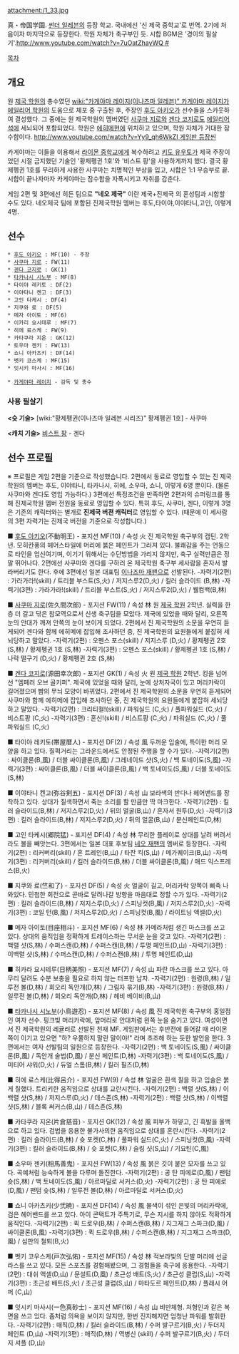 attachment:/1_33.jpg

真・帝国学園. [[썬더 일레븐]]의 등장 학교. 국내에선 '신 제국 중학교'로 번역. 2기에 처음이자 마지막으로 등장한다. 학원 자체가 축구부인 듯. 시합 BGM은 '경이의 필살기'.[[http://www.youtube.com/watch?v=7uOatZhayWQ #]]

[[목차]]

== 개요 ==

원 [[제국 학원]]의 총수였던 [[wiki:"카게야마 레이지(이나즈마 일레븐)" 카게야마 레이지]]가 [[에일리어 학원]]의 도움으로 체포 중 구출된 후, 주장인 [[후도 아키오]]가 선수들을 스카웃하여 결성했다. 그 중에는 원 제국학원의 멤버였던 [[사쿠마 지로]]와 [[겐다 코지로]]도 [[에일리어 석]]에 세뇌되어 포함되었다. 학원은 [[에히메]]현에 위치하고 있으며, 학원 자체가 거대한 잠수함이다. [[http://www.youtube.com/watch?v=Yy9_qh6WkZI 게임판 등장씬]]

카게야마는 이들을 이용해서 [[라이몬 중학교]]에게 복수하려고 [[키도 유우토]]가 제국 주장이었던 시절 금지했던 기술인 '황제펭귄 1호'와 '비스트 팡'을 사용하게까지 했다. 결국 황제펭귄 1호를 무리하게 사용한 사쿠마는 치명적인 부상을 입고, 시합은 1:1 무승부로 끝. 시합이 끝나자마자 카게야마는 잠수함을 자폭시키고 자취를 감춘다.

게임 2편 및 3편에선 히든 팀으로 '''"네오 제국"''' 이란 제국+진제국 의 혼성팀과 시합할 수도 있다. 네오제국 팀에 포함된 진제국학원 멤버는 후도,타이야,이야타니,고인, 이렇게 4명.

== 선수 ==
 * [[후도 아키오]] : MF(10) - 주장
 * [[사쿠마 지로]] : FW(11)
 * [[겐다 코지로]] : GK(1)
 * [[타카나시 시노부]] : MF(8)
 * 타이야 레키토 : DF(2)
 * 이야타니 켄고 : DF(3)
 * 고인 타케시 : DF(4)
 * 지쿠와 료 : DF(5)
 * 메자 아이토 : MF(6)
 * 이카리 요시테루 : MF(7)
 * 히에 료스케 : FW(9)
 * 카타쿠라 지온 : GK(12)
 * 토우마 젠키 : FW(13)
 * 쇼니 아카츠키 : DF(14)
 * 벳키 코스케 : MF(15)
 * 잇시키 마사시 : MF(16)

 * [[카게야마 레이지]] - 감독 및 총수

=== 사용 필살기 ===
'''<슛 기술>'''
[wiki:"황제펭귄(이나즈마 일레븐 시리즈)" 황제펭귄 1호] - 사쿠마

'''<캐치 기술>'''
[[비스트 팡]] - 겐다

== 선수 프로필 ==
※ 프로필은 게임 2편을 기준으로 작성했습니다. 2편에서 동료로 영입할 수 있는 진 제국학원의 멤버는 후도, 이야타니, 타카나시, 히에, 소우마, 쇼니, 이렇게 6명 뿐이다. (물론 사쿠마와 겐다도 영입 가능하다.) 3편에선 특정조건을 만족하면 2편과의 슈퍼링크를 통해 진제국학원 멤버 전원을 동료로 영입할 수 있다. 특히 후도, 사쿠마, 겐다, 이렇게 3명은 기존의 캐릭터와는 별개로 '''진제국 버젼 캐릭터'''로 영입할 수 있다. (때문에 이 세사람의 3편 자력기는 진제국 버전을 기준으로 작성합니다.)

■ [[후도 아키오]](不動明王) - 포지션 MF(10) / 속성 火
진 제국학원 축구부의 캡틴. 2학년. 모히칸풍의 헤어스타일에 머리에 붉은 페인트가 그러져 있다. 불쾌감을 주는 언동으로 타인을 업신여기며, 이기기 위해서는 수단방법을 가리지 않지만, 축구 실력만큼은 정말 뛰어나다. 2편에선 사쿠마와 겐다를 구하러 온 제국학원 축구부 세사람을 혼자서 발라버리기도 한다. 후에 3편에선 일본 대표팀 [[이나즈마 재팬]]으로 선발된다.
-자력기(2편) : 가라가라!(skill) / 트리블 부스트(S,火) / 저지스루2(D,火) / 킬러 슬라이드 (B,林)
-자력기(3편) : 가라가라!(skill) / 트리블 부스트(S,火) / 저지스루2(D,火) / 웰컴백(B,林)

■ [[사쿠마 지로]](佐久間次郎) - 포지션 FW(11) / 속성 林
원 [[제국 학원]] 2학년. 실력을 한층 더 갈고 닦은 참모역으로서 신생 축구팀을 모았다. 제국에 있었을 때와 달리, 오른쪽 눈의 안대가 깨져 안쪽의 눈이 보이게 되었다. 2편에서 진 제국학원의 소문을 우연히 듣게되어 겐다와 함께 에히메에 잡입해 조사하던 중, 진 제국학원의 요원들에게 붙잡혀 세뇌당하고 말았다.
-자력기(2편) : 오펜스 포스(skill) / 저지스루 (D,火) / 황제펭귄 2호 (S,林) / 황제펭귄 1호 (S,林)
-자력기(3편) : 오펜스 포스(skill) / 황제펭귄 1호 (S,林) / 나락 떨구기 (D,火) / 황제펭귄 2호 (S,林)
 
■ [[겐다 코지로]](源田幸次郎) - 포지션 GK(1) / 속성 火
원 [[제국 학원]] 2학년. 킹을 넘어선 "엠페러 오브 골키퍼". 제국에 있었을 때와 달리, 눈에 상처자국이 있고 머리카락이 길어졌으며 뺨의 무늬 모양이 바뀌었다. 2편에서 진 제국학원의 소문을 우연히 듣게되어 사쿠마와 함께 에히메에 잡입해 조사하던 중, 진 제국학원의 요원들에게 붙잡혀 세뇌당하고 말았다.
-자력기(2편) : 크리티컬!(skill) / 파워실드 (C,火) / 풀파워실드 (C,火) / 비스트팡 (C,火)
-자력기(3편) : 혼신!(skill) / 비스트팡 (C,火) / 파워실드 (C,火) / 풀파워실드 (C,火)

■ 타이야 레키토(帯屋暦人) - 포지션 DF(2) / 속성 風
두꺼운 입술에, 특이한 머리 모양을 하고 있다. 질퍽거리는 그라운드에서도 안정된 주행을 할 수가 있다.
-자력기(2편) : 싸이클론(B,風) / 더블 싸이클론(B,風) / 그레네이드 샷(S,火) / 백 토네이도(S,風)
-자력기(3편) : 싸이클론(B,風) / 더블 싸이클론(B,風) / 백 토네이도(S,風) / 더블 토네이도 (S,林)

■ 이야타니 켄고(弥谷剣五) - 포지션 DF(3) / 속성 山
보라색의 반다나 헤어밴드를 장착하고 있다. 상대가 질색하면서 죽는 소리를 할 만큼만 딱 마크한다.
-자력기(2편) : 킬러 슬라이드(B,林) / 저지스루2(D,火) / 뒤의 얼굴(B,山) / 혼자서 원투(D,火)
-자력기(3편) : 킬러 슬라이드(B,林) / 저지스루2(D,火) / 뒤의 얼굴(B,山) / 분신페인트(D,林)

■ 고인 타케시(郷院猛) - 포지션 DF(4) / 속성 林
무리한 플레이로 상대를 날려 버려서라도 볼을 빼앗는다. 3편에서는 일본 대표 후보팀 [[네오 재팬]]의 멤버로 등장한다.
-자력기(2편) : 리커버리(skill) / 혼 트레인(B,山) / 타잔 킥(S,山) / 메가퀘이크(B,山)
-자력기(3편) : 리커버리(skill) / 킬러 슬라이드(B,林) / 더블 싸이클론(B,風) / 매드 익스프레스(B,火)

■ 지쿠와 료(竺和了) - 포지션 DF(5) / 속성 火
얼굴이 길고, 머리카락 양쪽이 삐죽 나와있다. 민첩한 회전으로 곧바로 달려나갈 방향을 마음대로 정할 수가 있다.
-자력기(2편) : 킬러 슬라이드(B,林) / 저지스루(D,火) / 스피닝컷(B,風) / 저지스루2(D,火)
-자력기(3편) : 코일 턴(B,風) / 저지스루2(D,火) / 스피닝컷(B,風) / 라이트닝 액셀(D,火)
 
■ 메자 아이토(目座相斗) - 포지션 MF(6) / 속성 林
카메라처럼 생긴 마스크를 쓰고 있다. 상대의 움직임을 정확하게 트레이스하는 무서운 눈을 갖고 있다.
-자력기(2편) : 백렬 샷(S,林) / 수퍼스캔(D,林) / 수퍼스캔(B,林) / 투명 페인트(D,山)
-자력기(3편) : 이백렬 샷(S,林) / 수퍼스캔(D,林) / 수퍼스캔(B,林) / 투명 페인트(D,山)
 
■ 히카라 요시테루(日柄美照) - 포지션 MF(7) / 속성 山
파란 마스크를 쓰고 있다. 아무리 달려도 수분 보충을 필요로 하지 않는 터프한 남자.
-자력기(2편) : 원령(B,林) / 일루전 볼(D,林) / 회오리 독안개(D,林) / 그림자 묶기(B,林)
-자력기(3편) : 원령(B,林) / 일루전 볼(D,林) / 회오리 독안개(D,林) / 헤비 베이비(B,山)
 
■ [[타카나시 시노부]](小鳥遊忍) - 포지션 MF(8) / 속성 風
진 제국학원 축구부의 홍일점인 여자 선수. 핑크빛 머리카락에, 앞머리로 안대처럼 왼쪽 눈을 숨기고 있다. 여성이면서 진 제국학원의 레귤러로 선발된 천재 MF. 게임판에서는 후반전에 들어갈 때 라이몬 쪽이 이기고 있으면 "하? 우쭐하지 말란 말이야!" 라며 초조해 하는 듯한 발언을 한다. 3편에서는 여자 선발팀의 일원으로 등장한다.
-자력기(2편) : 백 토네이도(S,風) / 싸이클론(B,風) / 독안개 술법(D,風) / 분신 페인트(D,林)
-자력기(3편) : 백 토네이도(S,風) / 미티어 샤워(D,火) / 듀얼 스톰(B,林) / 킬러 필즈(D,林)

■ 히에 료스케(比得呂介) - 포지션 FW(9) / 속성 林
얼굴은 흰색 칠을 하고 입술은 붉게 칠했다. 트리키한 움직임으로 상대를 교란시킨다.
-자력기(2편) : 백렬 샷(S,林) / 이백렬 샷(S,林) / 저지스루(D,火) / 데스존(S,林)
-자력기(2편) : 백렬 샷(S,林) / 이백렬 샷(S,林) / 블록 써커스(B,山) / 데스존(S,林)

■ 카타쿠라 지온(片倉慈音) - 포지션 GK(12) / 속성 風
피부가 하얗고, 긴 흑발을 올백으로 하고 있다. 검법을 응용한 불가사의한 움직임으로 상대를 혼란시킨다.
-자력기(2편) : 킬러 슬라이드(B,林) / 슛 포켓(C,林) / 풀파워 실드(C,火) / 스피닝컷(B,風)
-자력기(3편) : 킬러 슬라이드(B,林) / 슛 포켓(C,林) / 슬링 샷(S,山) / 기요틴(C,風)

■ 소우마 젠키(相馬善鬼) - 포지션 FW(13) / 속성 風
붉은 깃이 붙은 모자를 쓰고 있다. 곡예처럼 능숙하게 볼을 다루며 돌진한다.
-자력기(2편) : 공 탄 피에로(D,風) / 팬텀 슛(S,林) / 백 토네이도(S,風) / 아르마딜로 서커스(D,火)
-자력기(2편) : 공 탄 피에로(D,風) / 팬텀 슛(S,林) / 일루전 볼(D,林) / 아르마딜로 서커스(D,火)

■ 쇼니 아카츠키(少弐暁) - 포지션 DF(14) / 속성 風
물색이 섞인 은빛의 머리카락에, 검은 헤어밴드를 쓰고 있다. 아이 콘택트가 주특기로, 무슨 지시를 하지 않아도 적확하게 움직인다.
-자력기(2편) : 퀵 드로우(B,林) / 수퍼스캔(B,林) / 지그재그 스파크(D,風) / 싸이클론(B,風)
-자력기(3편) : 퀵 드로우(B,林) / 수퍼스캔(B,林) / 지그재그 스파크(D,風) / 심판의 철퇴(B,火)

■ 벳키 코우스케(戸次弘佑)  - 포지션 MF(15) / 속성 林
적보라빛의 단발 머리에 선글라스를 쓰고 있다. 모든 스포츠를 경험해봤으며, 그 경험들을 축구에 응용한다.
-자력기(2편) : 대쉬 액셀(D,山) / 문설트(D,風) / 초근성 배트(S,火) / 초근성 클럽(S,山)
-자력기(3편) : 초근성 배트(S,火) / 초근성 클럽(S,山) / 마타도르 페인트(D,林) / 플래시 어퍼 (C,山)
 
■ 잇시키 마사시(一色真砂士)  - 포지션 MF(16) / 속성 山
비만체형. 처형인과 같은 복면을 쓰고 있다. 좀처럼 의욕을 보이지 않지만, 한번 진지해지면 엄청난 파워를 발휘한다.
-자력기(2편) : 매직(D,林) / 킬러 슬라이드(B,林) / 수퍼 발구르기(B,火) / 두더지 페인트 (D,山)
-자력기(3편) : 매직(D,林) / 역병신 (skill) / 수퍼 발구르기(B,火) / 두더지 셔플 (D,山)
